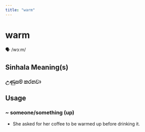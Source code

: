 ```yaml
---
title: "warm"
---
```


# warm

🗣️ /wɔːm/

## Sinhala Meaning(s)

### උණුසම් කරනවා

## Usage

### ~ someone/something (up)

- She asked for her coffee to be warmed up before drinking it. 

